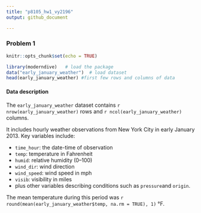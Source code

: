```yaml
---
title: "p8105_hw1_vy2196"
output: github_document

---
```


### Problem 1
```r
knitr::opts_chunk$set(echo = TRUE)

library(moderndive)   # load the package
data("early_january_weather")  # load dataset
head(early_january_weather) #first few rows and columns of data
```

#### Data description
The `early_january_weather` dataset contains `r nrow(early_january_weather)` rows and `r ncol(early_january_weather)` columns. 

It includes hourly weather observations from New York City in early January 2013. 
Key variables include:

- `time_hour`: the date-time of observation  
- `temp`: temperature in Fahrenheit  
- `humid`: relative humidity (0–100)  
- `wind_dir`: wind direction
- `wind_speed`: wind speed in mph  
- `visib`: visibility in miles  
- plus other variables describing conditions such as `pressure`and `origin`.

The mean temperature during this period was 
`r round(mean(early_january_weather$temp, na.rm = TRUE), 1)` °F.
 